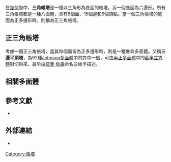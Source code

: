 {{noteTA
|T=zh-hans:三角台塔; zh-hant:三角帳塔;
|1=zh-hans:台塔; zh-hant:帳塔;
|2=zh-hans:约翰逊; zh-hant:詹森;
}}
{{Polyhedronbox
| name = 三角帳塔
| polyhedron = 三角帳塔
| imagename = triangular_cupola.png
| rotating = triangular_cupola.png
| rinfo = (點選檢視旋轉模型)
| Type = [[Johnson多面體|Johnson多面體]] <br> [[正五角錐|J<sub>2</sub>]] - '''J<sub>3</sub>''' - [[正四角台塔|J<sub>4</sub>]]
| Coxeter_diagram =
| Face = 8
| Edge = 15
| Vertice = 9
| Face_type = [[三角形|三角形]] <br> [[正方形|正方形]] <br> [[六邊形|六邊形]]
| Vertice_type = 
| Vertice_configuration = 6(3.4.6) <br> 3(3.4.3.4)
| Schläfli = 
| Wythoff = 
| Face_configuration = 
| Conway = 
| Symmetry_group = ''C''<sub>3v</sub> 
| Index_references = 
| dual = [[正三角帳塔對偶|正三角帳塔對偶]]
| Rotation_group = [[C3v群|C<sub>3v</sub>群]]
| Dihedral_angle = 
| Properties = 
| 3d_image = 
| vfigimage = 
| dual_image = Triangular cupola dual.png
| net_image = Triangular cupola net.PNG
}}
在[[幾何學|幾何學]]中，'''三角帳塔'''是一種以三角形為底面的帳塔，另一個底面為六邊形。所有三角帳塔都是一種八面體，具有8個面、15個邊和9個頂點。當一個三角帳塔的底面為正多邊形時，則稱為正三角帳塔。

== 正三角帳塔 ==

考慮一個正三角帳塔，當其每個面皆為正多邊形時，則是一種詹森多面體。又稱'''三邊平頂塔'''，為92種[[Johnson多面體|Johnson多面體]]中的其中一個，可由[[半正多面體|半正多面體]]中的[[截半立方體|截半立方體]]對切得來。最早由[[諾曼·詹森|諾曼·詹森]]命名並給予描述。

== 相關多面體 ==
{{Cupolae}}

== 參考文獻 ==
* {{Mathworld | urlname =TriangularCupola| title = Triangular cupola }}

== 外部連結 ==
* {{Mathworld | urlname = JohnsonSolid | title = Johnson solid}}
[[Category:帳塔|Category:帳塔]]
